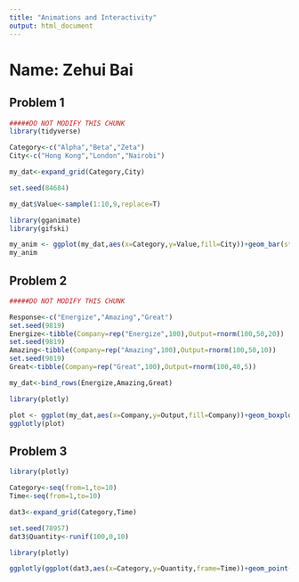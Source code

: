 ```yaml
---
title: "Animations and Interactivity"
output: html_document
---
```


# Name: Zehui Bai

## Problem 1

```r

#####DO NOT MODIFY THIS CHUNK
library(tidyverse)

Category<-c("Alpha","Beta","Zeta")
City<-c("Hong Kong","London","Nairobi")

my_dat<-expand_grid(Category,City)

set.seed(84684)

my_dat$Value<-sample(1:10,9,replace=T)
```

```r

library(gganimate)
library(gifski)

my_anim <- ggplot(my_dat,aes(x=Category,y=Value,fill=City))+geom_bar(stat="identity")+transition_states(City)+enter_fade()+exit_fade()
my_anim

```

## Problem 2

```r

#####DO NOT MODIFY THIS CHUNK

Response<-c("Energize","Amazing","Great")
set.seed(9819)
Energize<-tibble(Company=rep("Energize",100),Output=rnorm(100,50,20))
set.seed(9819)
Amazing<-tibble(Company=rep("Amazing",100),Output=rnorm(100,50,10))
set.seed(9819)
Great<-tibble(Company=rep("Great",100),Output=rnorm(100,40,5))

my_dat<-bind_rows(Energize,Amazing,Great)
```

```r

library(plotly)

plot <- ggplot(my_dat,aes(x=Company,y=Output,fill=Company))+geom_boxplot()
ggplotly(plot)

```

## Problem 3

```r

library(plotly)

Category<-seq(from=1,to=10)
Time<-seq(from=1,to=10)

dat3<-expand_grid(Category,Time)

set.seed(78957)
dat3$Quantity<-runif(100,0,10)
```


```r

library(plotly)

ggplotly(ggplot(dat3,aes(x=Category,y=Quantity,frame=Time))+geom_point()+geom_segment(aes(x=Category,xend=Category,y=0,yend=Quantity)))

```
